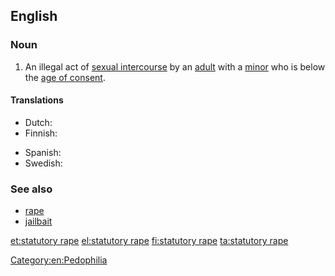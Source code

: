 ==English==
{{wikipedia}}

===Noun===
{{en-noun|head=[[statutory]] [[rape]]}}

# {{context|legal|lang=en}} An illegal act of [[sexual intercourse]] by an [[adult]] with a [[minor]] who is below the [[age of consent]].

====Translations====
{{trans-top|intercourse with a minor}}
* Dutch: {{t|nl|sex met minderjarige}}
* Finnish: {{t|fi|törkeä lapsen seksuaalinen hyväksikäyttö}}
{{trans-mid}}
* Spanish: {{t+|es|estupro|m}}
* Swedish: {{t|sv|samlag med minderårig}}
{{trans-bottom}}

===See also===
* [[rape]]
* [[jailbait]]

[[Category:en:Pedophilia]]

[[et:statutory rape]]
[[el:statutory rape]]
[[fi:statutory rape]]
[[ta:statutory rape]]
